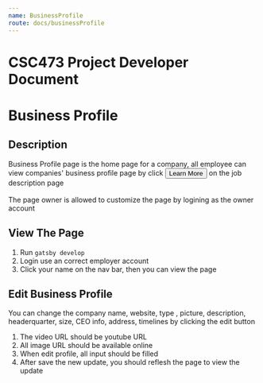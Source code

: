 ```yaml
---
name: BusinessProfile
route: docs/businessProfile
---
```


# CSC473 Project Developer Document

# Business Profile

## Description
<div>Business Profile page is the home page for a company, all employee can view companies' 
business profile page by click <button>Learn More</button> on the job description page</div>
<br/>
<div>The page owner is allowed to customize the page by logining as the owner account</div>

## View The Page
1. Run ```gatsby develop```
2. Login use an correct employer account
3. Click your name on the nav bar, then you can view the page


## Edit Business Profile
<div>You can change the company name, website, type , picture, description, 
headerquarter, size, CEO info, address, timelines by clicking the edit button</div>

1. The video URL should be youtube URL 
2. All image URL should be available online 
3. When edit profile, all input should be filled
4. After save the new update, you should reflesh the page to view the update




